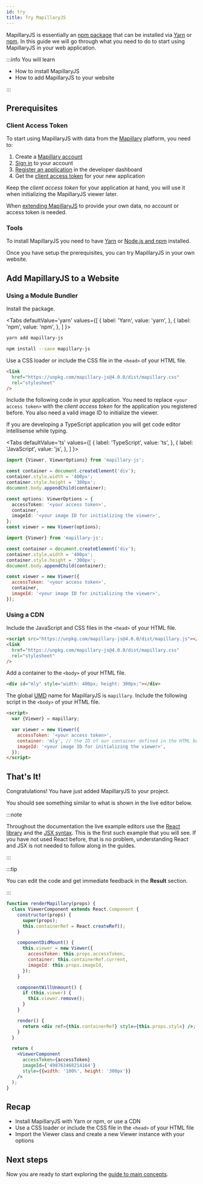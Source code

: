 ```yaml
---
id: try
title: Try MapillaryJS
---
```



MapillaryJS is essentially an [npm package](https://www.npmjs.com/package/mapillary-js) that can be installed via [Yarn](https://classic.yarnpkg.com) or [npm](https://docs.npmjs.com/about-npm). In this guide we will go through what you need to do to start using MapillaryJS in your web application.

:::info You will learn

- How to install MapillaryJS
- How to add MapillaryJS to your website

:::

## Prerequisites

### Client Access Token

To start using MapillaryJS with data from the [Mapillary](https://www.mapillary.com) platform, you need to:

1. Create a [Mapillary account](https://www.mapillary.com/app/?login=true)
2. [Sign in](https://www.mapillary.com/app/?login=true) to your account
3. [Register an application](https://www.mapillary.com/dashboard/developers) in the developer dashboard
4. Get the [client access token](https://mapillary.com/developer/api-documentation) for your new application

Keep the _client access token_ for your application at hand, you will use it when initializing the MapillaryJS viewer later.

When [extending MapillaryJS](/docs/extension/extend) to provide your own data, no account or access token is needed.

### Tools

To install MapillaryJS you need to have [Yarn](https://classic.yarnpkg.com) or [Node.js and npm](https://docs.npmjs.com/cli/v7/configuring-npm/install) installed.

Once you have setup the prerequisites, you can try MapillaryJS in your own website.

## Add MapillaryJS to a Website

### Using a Module Bundler

Install the package.

<Tabs
  defaultValue='yarn'
  values={[
    { label: 'Yarn', value: 'yarn', },
    { label: 'npm', value: 'npm', },
  ]
}>
<TabItem value='yarn'>

```zsh
yarn add mapillary-js
```

</TabItem>
<TabItem value='npm'>

```zsh
npm install --save mapillary-js
```

</TabItem>
</Tabs>

Use a CSS loader or include the CSS file in the `<head>` of your HTML file.

```html
<link
  href="https://unpkg.com/mapillary-js@4.0.0/dist/mapillary.css"
  rel="stylesheet"
/>
```

Include the following code in your application. You need to replace `<your access token>` with the _client access token_ for the application you registered before. You also need a valid image ID to initialize the viewer.

If you are developing a TypeScript application you will get code editor intellisense while typing.

<Tabs
  defaultValue='ts'
  values={[
    { label: 'TypeScript', value: 'ts', },
    { label: 'JavaScript', value: 'js', },
  ]
}>
<TabItem value='ts'>

```ts
import {Viewer, ViewerOptions} from 'mapillary-js';

const container = document.createElement('div');
container.style.width = '400px';
container.style.height = '300px';
document.body.appendChild(container);

const options: ViewerOptions = {
  accessToken: '<your access token>',
  container,
  imageId: '<your image ID for initializing the viewer>',
};
const viewer = new Viewer(options);
```

</TabItem>
<TabItem value='js'>

```js
import {Viewer} from 'mapillary-js';

const container = document.createElement('div');
container.style.width = '400px';
container.style.height = '300px';
document.body.appendChild(container);

const viewer = new Viewer({
  accessToken: '<your access token>',
  container,
  imageId: '<your image ID for initializing the viewer>',
});
```

</TabItem>
</Tabs>

### Using a CDN

Include the JavaScript and CSS files in the `<head>` of your HTML file.

```html
<script src="https://unpkg.com/mapillary-js@4.0.0/dist/mapillary.js"></script>
<link
  href="https://unpkg.com/mapillary-js@4.0.0/dist/mapillary.css"
  rel="stylesheet"
/>
```

Add a container to the `<body>` of your HTML file.

```html
<div id="mly" style="width: 400px; height: 300px;"></div>
```

The global [UMD](https://github.com/umdjs/umd) name for MapillaryJS is `mapillary`. Include the following script in the `<body>` of your HTML file.

```html
<script>
  var {Viewer} = mapillary;

  var viewer = new Viewer({
    accessToken: '<your access token>',
    container: 'mly', // the ID of our container defined in the HTML body
    imageId: '<your image ID for initializing the viewer>',
  });
</script>
```

## That's It!

Congratulations! You have just added MapillaryJS to your project.

You should see something similar to what is shown in the live editor below.

:::note

Throughout the documentation the live example editors use the [React library](https://reactjs.org/) and the [JSX syntax](https://reactjs.org/docs/introducing-jsx.html). This is the first such example that you will see. If you have not used React before, that is no problem, understanding React and JSX is not needed to follow along in the guides.

:::

:::tip

You can edit the code and get immediate feedback in the **Result** section.

:::

```jsx live
function renderMapillary(props) {
  class ViewerComponent extends React.Component {
    constructor(props) {
      super(props);
      this.containerRef = React.createRef();
    }

    componentDidMount() {
      this.viewer = new Viewer({
        accessToken: this.props.accessToken,
        container: this.containerRef.current,
        imageId: this.props.imageId,
      });
    }

    componentWillUnmount() {
      if (this.viewer) {
        this.viewer.remove();
      }
    }

    render() {
      return <div ref={this.containerRef} style={this.props.style} />;
    }
  }

  return (
    <ViewerComponent
      accessToken={accessToken}
      imageId={'498763468214164'}
      style={{width: '100%', height: '300px'}}
    />
  );
}
```

## Recap

- Install MapillaryJS with Yarn or npm, or use a CDN
- Use a CSS loader or include the CSS file in the `<head>` of your HTML file
- Import the Viewer class and create a new Viewer instance with your options

## Next steps

Now you are ready to start exploring the [guide to main concepts](/docs/main/guide).

